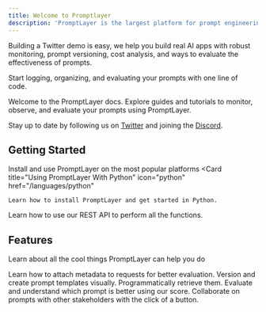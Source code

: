 ```yaml
---
title: Welcome to Promptlayer
description: 'PromptLayer is the largest platform for prompt engineering'
---
```


Building a Twitter demo is easy, we help you build real AI apps with robust monitoring, prompt versioning, cost analysis, and ways to evaluate the effectiveness of prompts.

Start logging, organizing, and evaluating your prompts with one line of code.

Welcome to the PromptLayer docs. Explore guides and tutorials to monitor, observe, and evaluate your prompts using PromptLayer.

Stay up to date by following us on [Twitter](https://twitter.com/promptlayer) and joining the [Discord](https://discord.com/invite/VMZVbyeb).

## Getting Started
Install and use PromptLayer on the most popular platforms
<CardGroup cols={2}>
  <Card
    title="Using PromptLayer With Python"
    icon="python"
    href="/languages/python"
  >
    Learn how to install PromptLayer and get started in Python.
  </Card>
  <Card
    title="Using PromptLayer With REST API"
    icon="code"
    href="/languages/rest-api"
  >
    Learn how to use our REST API to perform all the functions.
  </Card>
</CardGroup>


## Features

Learn about all the cool things PromptLayer can help you do

<CardGroup cols={2}>
  <Card
    title="Tracking Metadata & Request IDs"
    icon="magnifying-glass"
    href="/features/prompt-history/tracking-metadata-and-request-ids"
  >
    Learn how to attach metadata to requests for better evaluation.
  </Card>
  <Card
    title="Prompt Registry"
    icon="notebook"
    href="/features/prompt-templates/prompt-registry"
  >
    Version and create prompt templates visually. Programmatically retrieve them.
  </Card>
  <Card
    title="Evaluation and Ranking"
    icon="ranking-star"
    href="/features/prompt-templates/evaluation-and-ranking/"
  >
    Evaluate and understand which prompt is better using our score.
  </Card>
  <Card
    title="Sharing Your Prompts"
    icon="share"
    href="/features/prompt-history/sharing-prompts"
  >
    Collaborate on prompts with other stakeholders with the click of a button.
  </Card>
</CardGroup>
